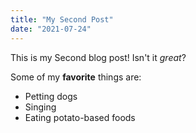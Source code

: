 ```yaml
---
title: "My Second Post"
date: "2021-07-24"
---
```


This is my Second blog post! Isn't it *great*?

Some of my **favorite** things are:

* Petting dogs
* Singing
* Eating potato-based foods